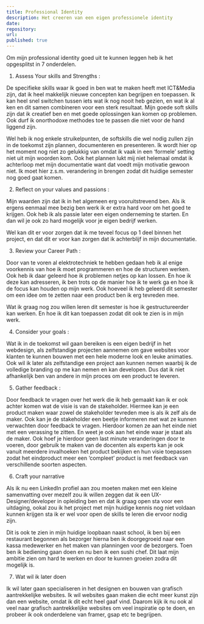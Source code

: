 ```yaml
---
title: Professional Identity
description: Het creeren van een eigen professionele identity
date: 
repository:
url: 
published: true
---
```


Om mijn professional identity goed uit te kunnen leggen heb ik het opgesplitst in 7 onderdelen. 


1.	Assess Your skills and Strengths : 

De specifieke skills waar ik goed in ben wat te maken heeft met ICT&Media zijn, dat ik heel makkelijk nieuwe concepten kan begrijpen en toepassen. Ik kan heel snel switchen tussen iets wat ik nog nooit heb gezien, en wat ik al ken en dit samen combineren voor een sterk resultaat. Mijn goede soft skills zijn dat ik creatief ben en met goede oplossingen kan komen op problemen. Ook durf ik onorthodoxe methodes toe te passen die niet voor de hand liggend zijn. 

Wel heb ik nog enkele struikelpunten, de softskills die wel nodig zullen zijn in de toekomst zijn plannen, documenteren en presenteren. Ik wordt hier op het moment nog niet zo gelukkig van omdat ik vaak in een ‘formele’ setting niet uit mijn woorden kom. Ook het plannen lukt mij niet helemaal omdat ik achterloop met mijn documentatie want dat voedt mijn motivatie gewoon niet. Ik moet hier z.s.m. verandering in brengen zodat dit huidige semester nog goed gaat komen. 

2.	Reflect on your values and passions : 

Mijn waarden zijn dat ik in het algemeen erg vooruitstrevend ben. Als ik ergens eenmaal mee bezig ben werk ik er extra hard voor om het goed te krijgen. Ook heb ik als passie later een eigen onderneming te starten. En dan wil je ook zo hard mogelijk voor je eigen bedrijf werken. 

Wel kan dit er voor zorgen dat ik me teveel focus op 1 deel binnen het project, en dat dit er voor kan zorgen dat ik achterblijf in mijn documentatie. 

3.	Review your Career Path : 

Door van te voren al elektrotechniek te hebben gedaan heb ik al enige voorkennis van hoe ik moet programmeren en hoe de structuren werken. Ook heb ik daar geleerd hoe ik problemen netjes op kan lossen. En hoe ik deze kan adresseren, ik ben trots op de manier hoe ik te werk ga en hoe ik de focus kan houden op mijn werk. Ook hoeveel ik heb geleerd dit semester om een idee om te zetten naar een product ben ik erg tevreden mee. 

Wat ik graag nog zou willen leren dit semester is hoe ik gestructureerder kan werken. En hoe ik dit kan toepassen zodat dit ook te zien is in mijn werk. 

4.	Consider your goals : 

Wat ik in de toekomst wil gaan bereiken is een eigen bedrijf in het webdesign, als zelfstandige projecten aannemen om gave websites voor klanten te kunnen bouwen met een hele moderne look en leuke animaties. Ook wil ik later als zelfstandige een project aan kunnen nemen waarbij ik de volledige branding op me kan nemen en kan developen. Dus dat ik niet afhankelijk ben van andere in mijn proces om een product te leveren. 



5.	Gather feedback : 

Door feedback te vragen over het werk die ik heb gemaakt kan ik er ook achter komen wat de visie is van de stakeholder. Hiermee kan je een product maken waar zowel de stakeholder tevreden mee is als ik zelf als de maker. Ook kan je de stakeholder een beetje informeren met wat ze kunnen verwachten door feedback te vragen. Hierdoor komen ze aan het einde niet met een verassing te zitten. En weet je ook aan het einde waar je staat als de maker. Ook hoef je hierdoor geen last minute veranderingen door te voeren, door gebruik te maken van de docenten als experts kan je ook vanuit meerdere invalhoeken het product bekijken en hun visie toepassen zodat het eindproduct meer een ‘compleet’ product is met feedback van verschillende soorten aspecten. 




6.	Craft your narrative

Als ik nu een LinkedIn profiel aan zou moeten maken met een kleine samenvatting over mezelf zou ik willen zeggen dat ik een UX-Designer/developer in opleiding ben en dat ik graag open sta voor een uitdaging, ookal zou ik het project met mijn huidige kennis nog niet voldaan kunnen krijgen sta ik er wel voor open de skills te leren die ervoor nodig zijn. 

Dit is ook te zien in mijn huidige loopbaan naast school, ik ben bij een restaurant begonnen als bezorger hierna ben ik doorgegroeid naar een kassa medewerker en het maken van planningen voor de bezorgers. Toen ben ik bediening gaan doen en nu ben ik een sushi chef. Dit laat mijn ambitie zien om hard te werken en door te kunnen groeien zodra dit mogelijk is. 



7. Wat wil ik later doen 

Ik wil later gaan specialiseren in het designen en bouwen van grafisch aantrekkelijke websites. Ik wil websites gaan maken die echt meer kunst zijn dan een website, omdat ik dit echt heel gaaf vind. 
Daarom kijk ik nu ook al veel naar grafisch aantrekkelijke websites om veel inspiratie op te doen, en probeer ik ook onderdelene van framer, gsap etc te begrijpen.